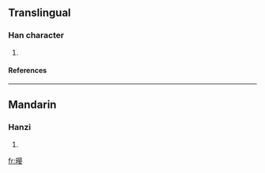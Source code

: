 ==Translingual==
===Han character===
{{Han char|rn=72|rad=日|as=10|sn=14|four=|canj=日日十女 (AAJV)}}
# {{defn|Han|sort=日10}}
====References====
{{Han ref|kx=0499.030|dkj=14102|dj=0868.060|hdz=21530.030|uh=66A5|ud=26277}}

----
==Mandarin==
===Hanzi===
{{cmn-hanzi|pin=[[yàn]] ([[yan4]])|wg=yen<sup>4</sup>}}
# {{defn|Mandarin}}

[[fr:暥]]